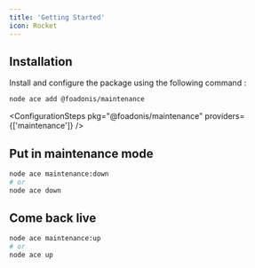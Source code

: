 ```yaml
---
title: 'Getting Started'
icon: Rocket
---
```


## Installation

Install and configure the package using the following command :

```sh
node ace add @foadonis/maintenance
```

<ConfigurationSteps pkg="@foadonis/maintenance" providers={['maintenance']} />

## Put in maintenance mode

```sh
node ace maintenance:down
# or
node ace down
```

## Come back live

```sh
node ace maintenance:up
# or
node ace up
```
